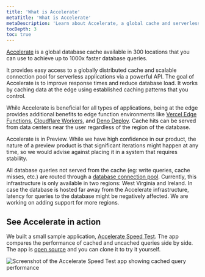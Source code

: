 ```yaml
---
title: 'What is Accelerate'
metaTitle: 'What is Accelerate'
metaDescription: 'Learn about Accelerate, a global cache and serverless connection pool that makes your database queries faster.'
tocDepth: 3
toc: true
---
```


<TopBlock>

[Accelerate](https://www.prisma.io/data-platform/accelerate) is a global database cache available in 300 locations that you can use to achieve up to 1000x faster database queries.

It provides easy access to a globally distributed cache and scalable connection pool for serverless applications via a powerful API. The goal of Accelerate is to improve response times and reduce database load. It works by caching data at the edge using established caching patterns that you control.

While Accelerate is beneficial for all types of applications, being at the edge provides additional benefits to edge function environments like [Vercel Edge Functions](https://vercel.com/docs/concepts/functions/edge-functions), [Cloudflare Workers](https://workers.cloudflare.com/), and [Deno Deploy](https://deno.com/deploy). Cache hits can be served from data centers near the user regardless of the region of the database.

<Admonition type="info">

Accelerate is in Preview. While we have high confidence in our product, the nature of a preview product is that significant iterations might happen at any time, so we would advise against placing it in a system that requires stability.

</Admonition>

<Admonition type="info">

All database queries not served from the cache (eg: write queries, cache misses, etc.) are routed through a [database connection pool](https://www.prisma.io/dataguide/database-tools/connection-pooling#what-is-connection-pooling). Currently, this infrastructure is only available in two regions: West Virginia and Ireland. In case the database is hosted far away from the Accelerate infrastructure, latency for queries to the database might be negatively affected. We are working on adding support for more regions.

</Admonition>

</TopBlock>

## See Accelerate in action

We built a small sample application, [Accelerate Speed Test](https://accelerate-speed-test.prisma.io/). The app compares the performance of cached and uncached queries side by side. The app is [open source](https://github.com/prisma/accelerate-speed-test) and you can clone it to try it yourself.

<img
  src="../../doc-images/data-platform/platform/accelerate/speed-test.png"
  alt="Screenshot of the Accelerate Speed Test app showing cached query performance"
/>
